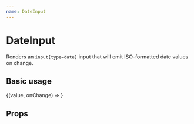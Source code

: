 ```yaml
---
name: DateInput
---
```



# DateInput

Renders an `input[type=date]` input that will emit ISO-formatted date values on change.

## Basic usage

<Playground>
  <Field initialValue={new Date().toISOString()}>
    {(value, onChange) => <DateInput value={value} onChange={onChange} />}
  </Field>
</Playground>

## Props

<Props of={DateInput} />
